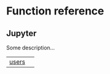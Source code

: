 # Function reference {.doc .doc-index}

## Jupyter

Some description...


| | |
| --- | --- |
| [users](users.qmd#franklin_admin.users) |  |